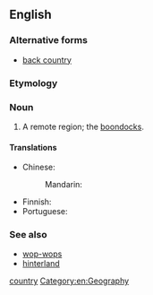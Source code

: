 {{also|back country}}

==English==
{{wikipedia}}

===Alternative forms===
* [[back country]]

===Etymology===
{{compound|back|country|lang=en}}
[[Category:English words prefixed with back-|country]]

===Noun===
{{en-noun|~|backcountries}}

# A remote region; the [[boondocks]].

====Translations====
{{trans-top|remote region}}
* Chinese: 
*: Mandarin: {{t-needed|cmn}}
{{trans-mid}}
* Finnish: {{t+|fi|syrjäseutu}}
* Portuguese: {{t-needed|pt}}
{{trans-bottom}}

===See also===
* [[wop-wops]]
* [[hinterland]]

[[Category:en:Geography]]